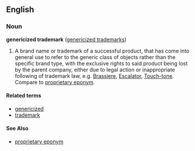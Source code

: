 ==English==
===Noun===
'''genericized trademark''' ([[genericized trademarks]])
{{wikipedia}}

#A brand name or trademark of a successful product, that has come into general use to refer to the generic class of objects rather than the specific brand type, with the exclusive rights to said product being lost by the parent company, either due to legal action or inappropriate following of trademark law, e.g. [[Brassiere]], [[Escalator]], [[Touch-tone]].  Compare to [[proprietary eponym]].


====Related terms====
*[[genericized]]
*[[trademark]]


====See Also====
*[[proprietary eponym]]